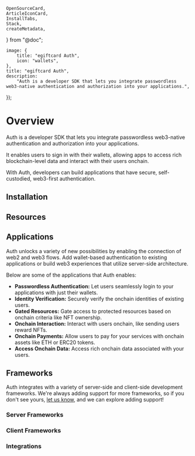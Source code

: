 	OpenSourceCard,
	ArticleIconCard,
	InstallTabs,
	Stack,
	createMetadata,
} from "@doc";

	image: {
		title: "egiftcard Auth",
		icon: "wallets",
	},
	title: "egiftcard Auth",
	description:
		"Auth is a developer SDK that lets you integrate passwordless web3-native authentication and authorization into your applications.",
});

# Overview

Auth is a developer SDK that lets you integrate passwordless web3-native authentication and authorization into your applications.

It enables users to sign in with their wallets, allowing apps to access rich blockchain-level data and interact with their users onchain.

With Auth, developers can build applications that have secure, self-custodied, web3-first authentication.

<OpenSourceCard
	title="Auth"
	href="https://github.com/egiftcard/js/tree/main/legacy_packages/auth"
/>

## Installation

<InstallTabs
	npm="npm i @egiftcard/auth"
	yarn="yarn add @egiftcard/auth"
	pnpm="pnpm i @egiftcard/auth"
/>

## Resources

<Stack>

<ArticleIconCard
	title="Getting Started"
	href="/connect/auth/get-started"
	icon={GraduationCap}
/>

<ArticleIconCard
	title="How Auth Works"
	href="/connect/auth/how-it-works"
	icon={GraduationCap}
/>

</Stack>

## Applications

Auth unlocks a variety of new possibilities by enabling the connection of web2 and web3 flows. Add wallet-based authentication to existing applications or build web3 experiences that utilize server-side architecture.

Below are some of the applications that Auth enables:

- **Passwordless Authentication:** Let users seamlessly login to your applications with just their wallets.
- **Identity Verification:** Securely verify the onchain identities of existing users.
- **Gated Resources:** Gate access to protected resources based on onchain criteria like NFT ownership.
- **Onchain Interaction:** Interact with users onchain, like sending users reward NFTs.
- **Onchain Payments:** Allow users to pay for your services with onchain assets like ETH or ERC20 tokens.
- **Access Onchain Data:** Access rich onchain data associated with your users.

## Frameworks

Auth integrates with a variety of server-side and client-side development frameworks. We&apos;re always adding support for more frameworks, so if you don&apos;t see yours, [let us know](https://egiftcard.cc/contact-us), and we can explore adding support!

### Server Frameworks

<Stack>

<ArticleIconCard
	title="Next.js"
	href="/connect/auth/server-frameworks/next"
	description="Integrate Auth in Next.js applications."
	image={next}
/>

<ArticleIconCard
	title="Express"
	href="/connect/auth/server-frameworks/express"
	description="Integrates Auth in Express applications."
	image={express}
/>

</Stack>

### Client Frameworks

<Stack>

<ArticleIconCard
	title="React"
	href="/connect/auth/client-frameworks/react"
	description="Integrate Auth in React applications."
	image={react}
/>

<ArticleIconCard
	title="React Native"
	href="/connect/auth/client-frameworks/react-native"
	description="Integrate Auth in React Native applications."
	image={reactNative}
/>

</Stack>

### Integrations

<Stack>

<ArticleIconCard
	title="Next Auth"
	href="/connect/auth/integrations/next-auth"
	description="Add Auth to existing Next Auth applications."
	image={nextauth}
/>

<ArticleIconCard
	title="Supabase"
	href="/connect/auth/integrations/supabase"
	description="Add Auth to existing Supabase applications."
	image={supabase}
/>

<ArticleIconCard
	title="Firebase"
	href="/connect/auth/integrations/firebase"
	description="Add Auth to existing Firebase applications."
	image={firebase}
/>

</Stack>
